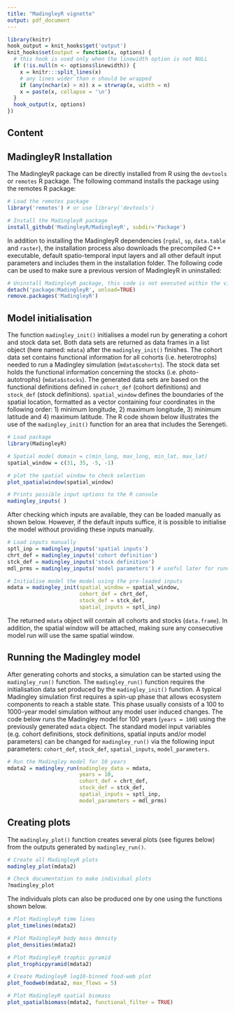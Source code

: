 ```yaml
---
title: "MadingleyR vignette"
output: pdf_document
---
```


```r
library(knitr)
hook_output = knit_hooks$get('output')
knit_hooks$set(output = function(x, options) {
  # this hook is used only when the linewidth option is not NULL
  if (!is.null(n <- options$linewidth)) {
    x = knitr:::split_lines(x)
    # any lines wider than n should be wrapped
    if (any(nchar(x) > n)) x = strwrap(x, width = n)
    x = paste(x, collapse = '\n')
  }
  hook_output(x, options)
})
```


## Content


## MadingleyR Installation

The MadingleyR package can be directly installed from R using the ```devtools``` or ```remotes``` R package. The following command installs the package using the remotes R package:

```r
# Load the remotes package
library('remotes') # or use library('devtools')

# Install the MadingleyR package
install_github('MadingleyR/MadingleyR', subdir='Package')
```

In addition to installing the MadingleyR dependencies (```rgdal```, ```sp```, ```data.table``` and ```raster```), the installation process also downloads the precompiled C++ executable, default spatio-temporal input layers and all other default input parameters and includes them in the installation folder. The following code can be used to make sure  a  previous version of MadingleyR in uninstalled:


```r
# Uninstall MadingleyR package, this code is not executed within the vignette
detach('package:MadingleyR', unload=TRUE)
remove.packages('MadingleyR')
```

## Model initialisation

The function ```madingley_init()``` initialises a model run by generating a cohort and stock data set. Both data sets are returned as data frames in a list object (here named: ```mdata```) after the ```madingley_init()``` finishes. The cohort data set contains functional information for all cohorts (i.e. heterotrophs) needed to run a Madingley simulation (```mdata$cohorts```). The stock data set holds the functional information concerning the stocks (i.e. photo-autotrophs) (```mdata$stocks```). The generated data sets are based on the functional definitions defined in ```cohort_def``` (cohort definitions) and ```stock_def``` (stock definitions). ```spatial_window``` defines the boundaries of the spatial location, formatted as a vector containing four coordinates in the following order: 1) minimum longitude, 2) maximum longitude, 3) minimum latitude and 4) maximum latitude. The R code shown below illustrates the use of the ```madingley_init()``` function for an area that includes the Serengeti. 

```r
# Load package
library(MadingleyR)

# Spatial model domain = c(min_long, max_long, min_lat, max_lat)
spatial_window = c(31, 35, -5, -1)

# plot the spatial window to check selection
plot_spatialwindow(spatial_window)
```

```r
# Prints possible input options to the R console
madingley_inputs( ) 
```

After checking which inputs are available, they can be loaded manually as shown below. However, if the default inputs suffice, it is possible to initialise the model without providing these inputs manually.

```r
# Load inputs manually
sptl_inp = madingley_inputs('spatial inputs')
chrt_def = madingley_inputs('cohort definition')
stck_def = madingley_inputs('stock definition')
mdl_prms = madingley_inputs('model parameters') # useful later for running the model
```

```r
# Initialise model the model using the pre-loaded inputs
mdata = madingley_init(spatial_window = spatial_window,
                       cohort_def = chrt_def,
                       stock_def = stck_def,
                       spatial_inputs = sptl_inp)
```

The returned ```mdata``` object will contain all cohorts and stocks (```data.frame```). In addition, the spatial window will be attached, making sure any consecutive model run will use the same spatial window.

## Running the Madingley model

After generating cohorts and stocks, a simulation can be started using the ```madingley_run()``` function. The ```madingley_run()``` function requires the initialisation data set produced by the ```madingley_init()``` function. A typical Madingley simulation first requires a spin-up phase that allows ecosystem components to reach a stable state. This phase usually consists of a 100 to 1000-year model simulation without any model user induced changes. The code below runs the Madingley model for 100 years (```years = 100```) using the previously generated ```mdata``` object. The standard model input variables (e.g. cohort definitions, stock definitions, spatial inputs and/or model parameters) can be changed for ```madingley_run()``` via the following input parameters: ```cohort_def```, ```stock_def```, ```spatial_inputs```, ```model_parameters```.

```r
# Run the Madingley model for 10 years
mdata2 = madingley_run(madingley_data = mdata, 
                       years = 10, 
                       cohort_def = chrt_def, 
                       stock_def = stck_def, 
                       spatial_inputs = sptl_inp, 
                       model_parameters = mdl_prms)
```

## Creating plots

The ```madingley_plot()``` function creates several plots (see figures below) from the outputs generated by ```madingley_run()```. 

```r
# Create all MadingleyR plots
madingley_plot(mdata2) 

# Check documentation to make individual plots
?madingley_plot
```

The individuals plots can also be produced one by one using the functions shown below.

```r
# Plot MadingleyR time lines
plot_timelines(mdata2)
```

```r
# Plot MadingleyR body mass density
plot_densities(mdata2)
```

```r
# Plot MadingleyR trophic pyramid
plot_trophicpyramid(mdata2)
```

```r
# Create MadingleyR log10-binned food-web plot
plot_foodweb(mdata2, max_flows = 5)
```

```r
# Plot MadingleyR spatial biomass
plot_spatialbiomass(mdata2, functional_filter = TRUE)
```





